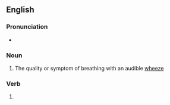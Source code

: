 ==English==

===Pronunciation===
* {{rhymes|en|iːzɪŋ|s=2}}

===Noun===
{{en-noun}}
# The quality or symptom of breathing with an audible [[wheeze]]

===Verb===
{{head|en|verb form}}

# {{present participle of|en|wheeze|nocat=1}}